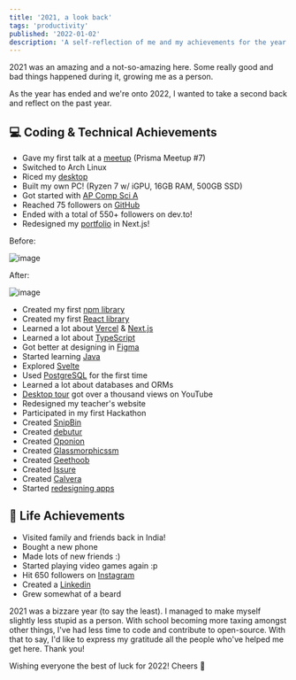 ```yaml
---
title: '2021, a look back'
tags: 'productivity'
published: '2022-01-02'
description: 'A self-reflection of me and my achievements for the year 2021'
---
```


2021 was an amazing and a not-so-amazing here. Some really good and bad things happened during it, growing me as a person.

As the year has ended and we're onto 2022, I wanted to take a second back and reflect on the past year.

## 💻 Coding & Technical Achievements

- Gave my first talk at a [meetup](https://youtu.be/PUfqXnWhwLk) (Prisma Meetup #7)
- Switched to Arch Linux
- Riced my [desktop](https://github.com/harshhhdev/dotfiles)
- Built my own PC! (Ryzen 7 w/ iGPU, 16GB RAM, 500GB SSD)
- Got started with [AP Comp Sci A](https://apstudents.collegeboard.org/courses/ap-computer-science-a)
- Reached 75 followers on [GitHub](https://github.com/harshhhdev)
- Ended with a total of 550+ followers on dev.to!
- Redesigned my [portfolio](https://harshhhdev.github.io) in Next.js!

Before:

![image](https://user-images.githubusercontent.com/69592270/147895558-cf2a4378-0bc7-45bf-b1fd-c826dea8c827.png)

After:

![image](https://user-images.githubusercontent.com/69592270/147895569-6e750eda-e537-4cfd-ae58-7a4f7f6d0359.png)

- Created my first [npm library](https://github.com/harshhhdev/pastemyst.js)
- Created my first [React library](https://github.com/harshhhdev/custom-pointer-react)
- Learned a lot about [Vercel](https://vercel.com) & [Next.js](https://nextjs.org)
- Learned a lot about [TypeScript](https://typescriptlang.org)
- Got better at designing in [Figma](https://figma.com)
- Started learning [Java](https://www.java.com/en/)
- Explored [Svelte](https://svelte.dev/)
- Used [PostgreSQL](https://www.postgresql.org/) for the first time
- Learned a lot about databases and ORMs
- [Desktop tour](https://youtu.be/Th2jLZPZ7rc) got over a thousand views on YouTube
- Redesigned my teacher's website
- Participated in my first Hackathon
- Created [SnipBin](https://github.com/harshhhdev/snipbin)
- Created [debutur](https://github.com/harshhhdev/debutur)
- Created [Oponion](https://github.com/harshhhdev/oponion)
- Created [Glassmorphicssm](https://github.com/harshhhdev/glassmorphicssm)
- Created [Geethoob](https://github.com/harshhhdev/geethoob)
- Created [Issure](https://github.com/harshhhdev/issure)
- Created [Calvera](https://github.com/harshhhdev/calvera)
- Started [redesigning apps](https://www.behance.net/harshhhdev)

## 🌟 Life Achievements

- Visited family and friends back in India!
- Bought a new phone
- Made lots of new friends :)
- Started playing video games again :p
- Hit 650 followers on [Instagram](https://instagram.com/harshh.singh_)
- Created a [Linkedin](https://www.linkedin.com/in/harsh-singh-5ba6b31b8/)
- Grew somewhat of a beard

2021 was a bizzare year (to say the least). I managed to make myself slightly less stupid as a person. With school becoming more taxing amongst other things, I've had less time to code and contribute to open-source. With that to say, I'd like to express my gratitude all the people who've helped me get here. Thank you!

Wishing everyone the best of luck for 2022! Cheers 🍻
